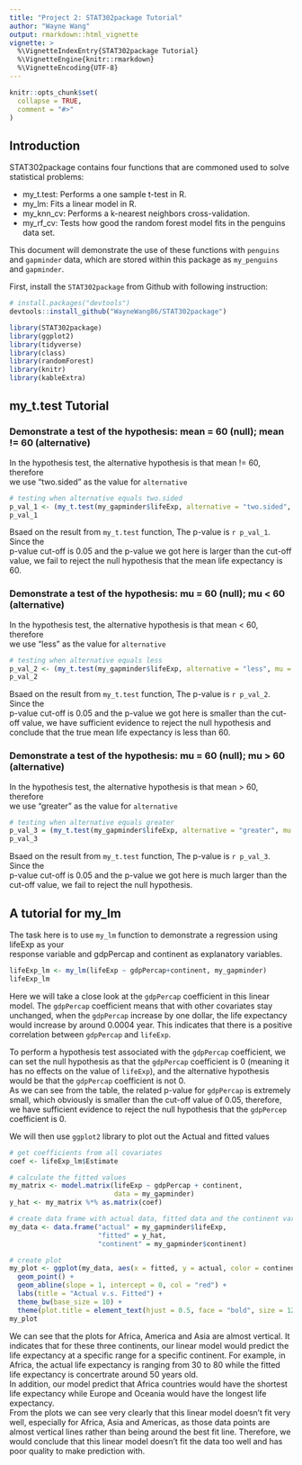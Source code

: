 ```yaml
---
title: "Project 2: STAT302package Tutorial"
author: "Wayne Wang"
output: rmarkdown::html_vignette
vignette: >
  %\VignetteIndexEntry{STAT302package Tutorial}
  %\VignetteEngine{knitr::rmarkdown}
  %\VignetteEncoding{UTF-8}
---
```


```r
knitr::opts_chunk$set(
  collapse = TRUE,
  comment = "#>"
)
```

## Introduction

STAT302package contains four functions that are commoned used to solve statistical problems:  

* my_t.test: Performs a one sample t-test in R.
* my_lm: Fits a linear model in R.
* my_knn_cv: Performs a k-nearest neighbors cross-validation.
* my_rf_cv: Tests how good the random forest model fits in the penguins data set.  

This document will demonstrate the use of these functions with `penguins` and `gapminder` data, 
which are stored within this package as `my_penguins` and `gapminder`.  

First, install the `STAT302package` from Github with following instruction:
```r
# install.packages("devtools")
devtools::install_github("WayneWang86/STAT302package")
```

```r
library(STAT302package)
library(ggplot2)
library(tidyverse)
library(class)
library(randomForest)
library(knitr)
library(kableExtra)
```

## my_t.test Tutorial  

### Demonstrate a test of the hypothesis: mean = 60 (null); mean != 60 (alternative)
In the hypothesis test, the alternative hypothesis is that mean != 60, therefore  
we use "two.sided" as the value for `alternative`

```r
# testing when alternative equals two.sided
p_val_1 <- (my_t.test(my_gapminder$lifeExp, alternative = "two.sided", mu = 60))$p_val
p_val_1
```
Bsaed on the result from `my_t.test` function, The p-value is `r p_val_1`. Since the  
p-value cut-off is 0.05 and the p-value we got here is larger than the cut-off value, 
we fail to reject the null hypothesis that the mean life expectancy is 60.

### Demonstrate a test of the hypothesis: mu = 60 (null); mu < 60 (alternative)  
In the hypothesis test, the alternative hypothesis is that mean < 60, therefore  
we use "less" as the value for `alternative`
```r
# testing when alternative equals less
p_val_2 <- (my_t.test(my_gapminder$lifeExp, alternative = "less", mu = 60))$p_val
p_val_2
```
Bsaed on the result from `my_t.test` function, The p-value is `r p_val_2`. Since the  
p-value cut-off is 0.05 and the p-value we got here is smaller than the cut-off value, 
we have sufficient evidence to reject the null hypothesis and conclude that the true 
mean life expectancy is less than 60.

### Demonstrate a test of the hypothesis: mu = 60 (null); mu > 60 (alternative)  
In the hypothesis test, the alternative hypothesis is that mean > 60, therefore  
we use "greater" as the value for `alternative`
```r
# testing when alternative equals greater
p_val_3 = (my_t.test(my_gapminder$lifeExp, alternative = "greater", mu = 60))$p_val
p_val_3
```
Bsaed on the result from `my_t.test` function, The p-value is `r p_val_3`. Since the  
p-value cut-off is 0.05 and the p-value we got here is much larger than the cut-off value, 
we fail to reject the null hypothesis.  


## A tutorial for my_lm  

The task here is to use `my_lm` function to demonstrate a regression using lifeExp as your  
response variable and gdpPercap and continent as explanatory variables.

```r
lifeExp_lm <- my_lm(lifeExp ~ gdpPercap+continent, my_gapminder)
lifeExp_lm
```
Here we will take a close look at the `gdpPercap` coefficient in this linear model. The `gdpPercap`
coefficient means that with other covariates stay unchanged, when the `gdpPercap` increase by one
dollar, the life expectancy would increase by around 0.0004 year. This indicates that there is a 
positive correlation between `gdpPercap` and `lifeExp`.  

To perform a hypothesis test associated with the `gdpPercap` coefficient, we can set the null 
hypothesis as that the `gdpPercap` coefficient is 0 (meaning it has no effects on the value 
of `lifeExp`), and the alternative hypothesis would be that the `gdpPercap` coefficient is not 0.  
As we can see from the table, the related p-value for `gdpPercap` is extremely small, which 
obviously is smaller than the cut-off value of 0.05, therefore, we have sufficient evidence to 
reject the null hypothesis that the `gdpPercep` coefficient is 0.  

We will then use `ggplot2` library to plot out the Actual and fitted values
```r
# get coefficients from all covariates
coef <- lifeExp_lm$Estimate

# calculate the fitted values
my_matrix <- model.matrix(lifeExp ~ gdpPercap + continent, 
                          data = my_gapminder)
y_hat <- my_matrix %*% as.matrix(coef)

# create data frame with actual data, fitted data and the continent variable
my_data <- data.frame("actual" = my_gapminder$lifeExp,
                      "fitted" = y_hat,
                      "continent" = my_gapminder$continent)

# create plot
my_plot <- ggplot(my_data, aes(x = fitted, y = actual, color = continent)) + 
  geom_point() + 
  geom_abline(slope = 1, intercept = 0, col = "red") + 
  labs(title = "Actual v.s. Fitted") + 
  theme_bw(base_size = 10) + 
  theme(plot.title = element_text(hjust = 0.5, face = "bold", size = 12))
my_plot
```

We can see that the plots for Africa, America and Asia are almost vertical. It indicates that
for these three continents, our linear model would predict the life expectancy at a specific range
for a specific continent. For example, in Africa, the actual life expectancy is ranging from 
30 to 80 while the fitted life expectancy is concertrate around 50 years old.  
In addition, our model predict that Africa countries would have the shortest life expectancy while
Europe and Oceania would have the longest life expectancy.  
From the plots we can see very clearly that this linear model doesn't fit very well, especially
for Africa, Asia and Americas, as those data points are almost vertical lines rather than being
around the best fit line. Therefore, we would conclude that this linear model doesn't fit the 
data too well and has poor quality to make prediction with.  



